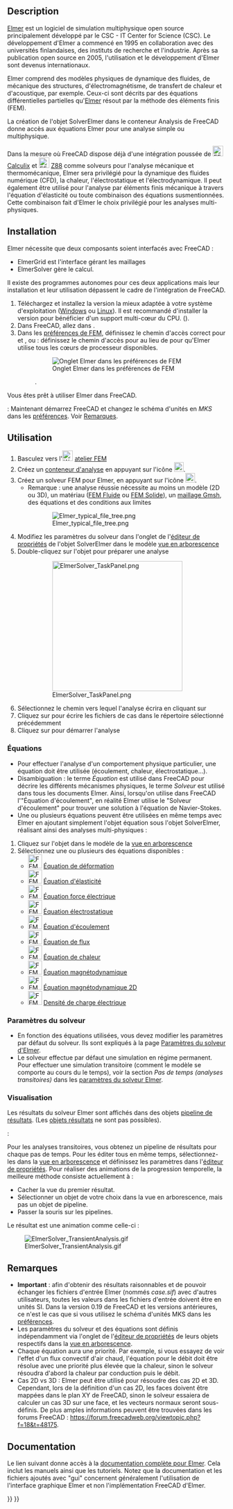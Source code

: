 <languages/>

<div class="mw-translate-fuzzy">
{{Docnav/fr
|[[FEM_SolverCalculixCxxtools/fr|Solveur Calculix standard]]
|[[FEM_SolverMystran/fr|Solveur Mystran]]
|[[FEM_Workbench/fr|Atelier FEM]]
|IconL=FEM_SolverCalculixCxxtools.svg
|IconR=FEM_SolverMystran.svg
|IconC=Workbench_FEM.svg
}}
</div>

<div class="mw-translate-fuzzy">
{{GuiCommand/fr
|Name=FEM SolverElmer
|Name/fr=FEM Solveur Elmer
|MenuLocation=Résolution → Solveur Elmer
|Workbenches=[[FEM_Workbench/fr|FEM]]
|Shortcut={{KEY|S}} {{KEY|E}}
|SeeAlso=[[FEM_SolverElmer_SolverSettings/fr|FEM Paramètres du solveur Elmer]], [[FEM_SolverCalculixCxxtools/fr|FEM Solveur CalculiX standard]], [[FEM_SolverZ88|FEM Solveur Z88]], [[FEM_tutorial/fr|FEM Tutoriel]]
}}
</div>

==Description==

[https://www.elmerfem.org Elmer] est un logiciel de simulation multiphysique open source principalement développé par le CSC - IT Center for Science (CSC). Le développement d'Elmer a commencé en 1995 en collaboration avec des universités finlandaises, des instituts de recherche et l'industrie. Après sa publication open source en 2005, l'utilisation et le développement d'Elmer sont devenus internationaux.

Elmer comprend des modèles physiques de dynamique des fluides, de mécanique des structures, d'électromagnétisme, de transfert de chaleur et d'acoustique, par exemple. Ceux-ci sont décrits par des équations différentielles partielles qu'[https://www.csc.fi/web/elmer Elmer] résout par la méthode des éléments finis (FEM).

La création de l'objet SolverElmer dans le conteneur Analysis de FreeCAD donne accès aux équations Elmer pour une analyse simple ou multiphysique.

<div class="mw-translate-fuzzy">
Dans la mesure où FreeCAD dispose déjà d'une intégration poussée de [[Image:FEM_SolverCalculiX.svg|24px|link=FEM_SolverCalculixCxxtools/fr]] [[FEM_SolverCalculixCxxtools/fr|Calculix]] et [[Image:FEM_SolverZ88.svg|24px|link=FEM_SolverZ88/fr]] [[FEM_SolverZ88/fr|Z88]] comme solveurs pour l'analyse mécanique et thermomécanique, Elmer sera privilégié pour la dynamique des fluides numérique (CFD), la chaleur, l'électrostatique et l'électrodynamique. Il peut également être utilisé pour l'analyse par éléments finis mécanique à travers l'équation d'élasticité ou toute combinaison des équations susmentionnées. Cette combinaison fait d'Elmer le choix privilégié pour les analyses multi-physiques.
</div>

==Installation==

Elmer nécessite que deux composants soient interfacés avec FreeCAD :
* ElmerGrid est l'interface gérant les maillages
* ElmerSolver gère le calcul.
Il existe des programmes autonomes pour ces deux applications mais leur installation et leur utilisation dépassent le cadre de l'intégration de FreeCAD.

# Téléchargez et installez la version la mieux adaptée à votre système d'exploitation ([https://www.nic.funet.fi/pub/sci/physics/elmer/bin/windows/ Windows] ou [https://www.nic.funet.fi/pub/sci/physics/elmer/bin/linux/Readme1st.txt Linux]). Il est recommandé d'installer la version {{incode|mpi}} pour bénéficier d'un support multi-cœur du CPU. ({{Version/fr|0.21}}).
# Dans FreeCAD, allez dans {{MenuCommand|Edition → Préférences → FEM → Elmer}}.
# Dans les [[FEM_Preferences/fr#Elmer|préférences de FEM]], définissez le chemin d'accès correct pour {{incode|ElmerGrid}} et {{incode|ElmerSolver}}, ou {{VersionPlus/fr|0.21}} : définissez le chemin d'accès pour {{incode|ElmerSolver_mpi}} au lieu de {{incode|ElmerSolver}} pour qu'Elmer utilise tous les cœurs de processeur disponibles.
#: [[Image:Preferences-ElmerPath.png|Onglet Elmer dans les préférences de FEM]]
#: {{Caption|Menu de dialogue des préférences Elmer montrant les champs pour localiser les binaires Elmer importants sur le système d'exploitation Windows}}.

Vous êtes prêt à utiliser Elmer dans FreeCAD.

{{VersionMinus/fr|0.19}} : Maintenant démarrez FreeCAD et changez le schéma d'unités en ''MKS'' dans les [[Preferences_Editor/fr#Unit.C3.A9s|préférences]]. Voir [[#Remarques|Remarques]].

<span id="Usage"></span>
==Utilisation==

# Basculez vers l'[[Image:Workbench_FEM.svg|24px]] [[FEM_Workbench/fr|atelier FEM]]
# Créez un [[FEM_Analysis/fr|conteneur d'analyse]] en appuyant sur l'icône [[Image:FEM_Analysis.svg|22px]].
# Créez un solveur FEM pour Elmer, en appuyant sur l'icône [[Image:FEM_SolverElmer.svg|22px]].
#* Remarque : une analyse réussie nécessite au moins un modèle (2D ou 3D), un matériau ([[FEM_MaterialFluid/fr|FEM Fluide]] ou [[FEM_MaterialSolid/fr|FEM Solide]]), un [[FEM_MeshGmshFromShape/fr|maillage Gmsh]], des équations et des conditions aux limites
#: [[Image:Elmer typical file tree.png]]
#: {{Caption|Exemple de [[Tree_view/fr|vue en arborescence]] une fois qu'un solveur pour Elmer est activé}}
# Modifiez les paramètres du solveur dans l'onglet {{Button|Data}} de l'[[Property_editor/fr|éditeur de propriétés]] de l'objet SolverElmer dans le modèle [[Tree_view/fr|vue en arborescence]]
# Double-cliquez sur l'objet {{KEY|[[Image:FEM_SolverElmer.svg|22px]] SolverElmer}} pour préparer une analyse
#: [[Image:ElmerSolver TaskPanel.png|300px]]
#: {{Caption|Menu de dialogue pour exécuter une analyse Elmer}}
# Sélectionnez le chemin vers lequel l'analyse écrira en cliquant sur {{Button|...}}
# Cliquez sur {{Button|Ecrire}} pour écrire les fichiers de cas dans le répertoire sélectionné précédemment
# Cliquez sur {{Button|Lancer}} pour démarrer l'analyse

<span id="Equations"></span>
===Équations===

* Pour effectuer l'analyse d'un comportement physique particulier, une équation doit être utilisée (écoulement, chaleur, électrostatique...).
* Disambiguation : le terme ''Équation'' est utilisé dans FreeCAD pour décrire les différents mécanismes physiques, le terme ''Solveur'' est utilisé dans tous les documents Elmer. Ainsi, lorsqu'on utilise dans FreeCAD l'"Équation d'écoulement", en réalité Elmer utilise le "Solveur d'écoulement" pour trouver une solution à l'équation de Navier-Stokes.
* Une ou plusieurs équations peuvent être utilisées en même temps avec Elmer en ajoutant simplement l'objet équation sous l'objet SolverElmer, réalisant ainsi des analyses multi-physiques :

# Cliquez sur l'objet {{KEY|[[Image:FEM_SolverElmer.svg|22px]] SolverElmer}} dans le modèle de la [[Tree_view/fr|vue en arborescence]]
# Sélectionnez une ou plusieurs des équations disponibles :
#* [[Image:FEM_EquationDeformation.svg|32px]] [[FEM_EquationDeformation/fr|Équation de déformation]]
#* [[Image:FEM_EquationElasticity.svg|32px]] [[FEM_EquationElasticity/fr|Équation d'élasticité]]
#* [[Image:FEM_EquationElectricforce.svg|32px]] [[FEM_EquationElectricforce/fr|Équation force électrique]]
#* [[Image:FEM_EquationElectrostatic.svg|32px]] [[FEM_EquationElectrostatic/fr|Équation électrostatique]]
#* [[Image:FEM_EquationFlow.svg|32px]] [[FEM_EquationFlow/fr|Équation d'écoulement]]
#* [[Image:FEM_EquationFlux.svg|32px]] [[FEM_EquationFlux/fr|Équation de flux]]
#* [[Image:FEM_EquationHeat.svg|32px]] [[FEM_EquationHeat/fr|Équation de chaleur]]
#* [[Image:FEM_EquationMagnetodynamic.svg|32px]] [[FEM_EquationMagnetodynamic/fr|Équation magnétodynamique]]
#* [[Image:FEM_EquationMagnetodynamic2D.svg|32px]] [[FEM_EquationMagnetodynamic2D/fr|Équation magnétodynamique 2D]]
#* [[Image:FEM_ConstraintElectricChargeDensity.svg|32px]] [[FEM_ElectricChargeDensity/fr|Densité de charge électrique]] {{Version/fr|1.1}}

<span id="Solver_Settings"></span>
===Paramètres du solveur===

* En fonction des équations utilisées, vous devez modifier les paramètres par défaut du solveur. Ils sont expliqués à la page [[FEM_SolverElmer_SolverSettings/fr|Paramètres du solveur d'Elmer]].
* Le solveur effectue par défaut une simulation en régime permanent. Pour effectuer une simulation transitoire (comment le modèle se comporte au cours du le temps), voir la section ''Pas de temps (analyses transitoires)'' dans les [[FEM_SolverElmer_SolverSettings/fr#Pas_de_temps_(analyses_transitoires)|paramètres du solveur Elmer]].

<span id="Visualization"></span>
===Visualisation===

Les résultats du solveur Elmer sont affichés dans des objets [[FEM_PostPipelineFromResult/fr|pipeline de résultats]]. (Les [[FEM_ResultShow/fr|objets résultats]] ne sont pas possibles).

{{Version/fr|0.21}} :

Pour les analyses transitoires, vous obtenez un pipeline de résultats pour chaque pas de temps. Pour les éditer tous en même temps, sélectionnez-les dans la [[Tree_view/fr|vue en arborescence]] et définissez les paramètres dans l'[[Property_editor/fr|éditeur de propriétés]].
Pour réaliser des animations de la progression temporelle, la meilleure méthode consiste actuellement à :
* Cacher la vue du premier résultat.
* Sélectionner un objet de votre choix dans la vue en arborescence, mais pas un objet de pipeline.
* Passer la souris sur les pipelines.

Le résultat est une animation comme celle-ci :

[[Image:ElmerSolver_TransientAnalysis.gif]]

<span id="Notes"></span>
==Remarques==

* '''Important''' : afin d'obtenir des résultats raisonnables et de pouvoir échanger les fichiers d'entrée Elmer (nommés ''case.sif'') avec d'autres utilisateurs, toutes les valeurs dans les fichiers d'entrée doivent être en unités SI. Dans la version 0.19 de FreeCAD et les versions antérieures, ce n'est le cas que si vous utilisez le schéma d'unités MKS dans les [[Preferences_Editor/fr#Unit.C3.A9s|préférences]].
* Les paramètres du solveur et des équations sont définis indépendamment via l'onglet {{KEY|Data}} de l'[[Property_editor/fr|éditeur de propriétés]] de leurs objets respectifs dans la [[Tree_view/fr|vue en arborescence]].
* Chaque équation aura une priorité. Par exemple, si vous essayez de voir l'effet d'un flux convectif d'air chaud, l'équation pour le débit doit être résolue avec une priorité plus élevée que la chaleur, sinon le solveur résoudra d'abord la chaleur par conduction puis le débit.
* Cas 2D vs 3D : Elmer peut être utilisé pour résoudre des cas 2D et 3D. Cependant, lors de la définition d'un cas 2D, les faces doivent être mappées dans le plan XY de FreeCAD, sinon le solveur essaiera de calculer un cas 3D sur une face, et les vecteurs normaux seront sous-définis. De plus amples informations peuvent être trouvées dans les forums FreeCAD : https://forum.freecadweb.org/viewtopic.php?f=18&t=48175.

<span id="Documentation"></span>
== Documentation ==

Le lien suivant donne accès à la [https://www.nic.funet.fi/pub/sci/physics/elmer/doc/ documentation complète pour Elmer]. Cela inclut les manuels ainsi que les tutoriels. Notez que la documentation et les fichiers ajoutés avec "gui" concernent généralement l'utilisation de l'interface graphique Elmer et non l'implémentation FreeCAD d'Elmer.


<div class="mw-translate-fuzzy">
{{Docnav/fr
|[[FEM_SolverCalculixCxxtools/fr|Solveur Calculix standard]]
|[[FEM_SolverMystran/fr|Solveur Mystran]]
|[[FEM_Workbench/fr|Atelier FEM]]
|IconL=FEM_SolverCalculixCxxtools.svg
|IconR=FEM_SolverMystran.svg
|IconC=Workbench_FEM.svg
}}
</div>

{{FEM Tools navi{{#translation:}}}}
{{Userdocnavi{{#translation:}}}}